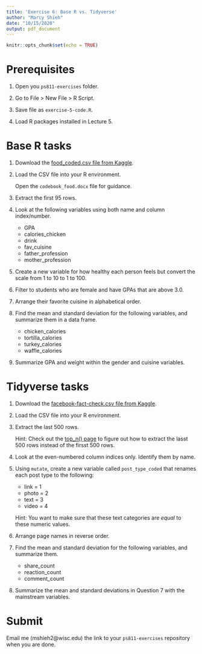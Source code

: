 ```yaml
---
title: 'Exercise 6: Base R vs. Tidyverse'
author: "Marcy Shieh"
date: "10/15/2020"
output: pdf_document
---
```


```r
knitr::opts_chunk$set(echo = TRUE)
```

# Prerequisites

1. Open you `ps811-exercises` folder.

2. Go to File > New File > R Script.

3. Save file as `exercise-5-code.R`.

4. Load R packages installed in Lecture 5.

# Base R tasks

1. Download the [food_coded.csv file from Kaggle](https://www.kaggle.com/borapajo/food-choices?select=food_coded.csv).

2. Load the CSV file into your R environment.

    Open the `codebook_food.docx` file for guidance.

3. Extract the first 95 rows.

4. Look at the following variables using both name and column index/number.

    * GPA
    * calories_chicken
    * drink
    * fav_cuisine
    * father_profession
    * mother_profession

5. Create a new variable for how healthy each person feels but convert the scale from 1 to 10 to 1 to 100.

6. Filter to students who are female and have GPAs that are above 3.0.

7. Arrange their favorite cuisine in alphabetical order.

8. Find the mean and standard deviation for the following variables, and summarize them in a data frame.

    * chicken_calories
    * tortilla_calories
    * turkey_calories
    * waffle_calories
    
9. Summarize GPA and weight within the gender and cuisine variables.

# Tidyverse tasks

1. Download the [facebook-fact-check.csv file from Kaggle](https://www.kaggle.com/mrisdal/fact-checking-facebook-politics-pages?select=facebook-fact-check.csv).

2. Load the CSV file into your R environment.

3. Extract the last 500 rows.

    Hint: Check out the [top_n() page](https://rdrr.io/github/YTLogos/dplyr/man/top_n.html) to figure out how to extract the lasst 500 rows instead of the firsst 500 rows.
    
4. Look at the even-numbered column indices only. Identify them by name.

5. Using `mutate`, create a new variable called `post_type_coded` that renames each post type to the following:

    * link = 1
    * photo = 2
    * text = 3
    * video = 4
    
    Hint: You want to make sure that these text categories are *equal* to these numeric values.
    
6. Arrange page names in reverse order.
    
7. Find the mean and standard deviation for the following variables, and summarize them.

    * share_count
    * reaction_count
    * comment_count

8. Summarize the mean and standard deviations in Question 7 with the mainstream variables.

# Submit

Email me (mshieh2@wisc.edu) the link to your `ps811-exercises` repository when you are done.